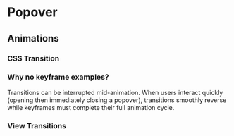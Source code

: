 # Popover



<Showcase name="hero" />

## Animations

### CSS Transition

<Showcase name="transition" />

### Why no keyframe examples?

Transitions can be interrupted mid-animation. When users interact quickly (opening then immediately closing a popover), transitions smoothly reverse while keyframes must complete their full animation cycle.

### View Transitions

